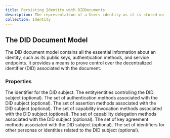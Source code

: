 ```yaml
---
title: Persisting Identity with DIDDocuments
description: The representation of a Users identity as it is stored on the Sonr blockchain.
collection: Identity
---
```



## The DID Document Model

The DID document model contains all the essential information about an identity, such as its public keys, authentication methods, and service endpoints. It provides a means to prove control over the decentralized identifier (DID) associated with the document.

### Properties

<Properties>
  <Property name="id" type="string">
    The identifier for the DID subject.
  </Property>
  <Property name="controller" type="repeated string">
    The entity/entities controlling the DID subject (optional).
  </Property>
  <Property name="authentication" type="repeated string">
    The set of authentication methods associated with the DID subject
    (optional).
  </Property>
  <Property name="assertion_method" type="repeated string">
    The set of assertion methods associated with the DID subject (optional).
  </Property>
  <Property name="capability_invocation" type="repeated string">
    The set of capability invocation methods associated with the DID subject
    (optional).
  </Property>
  <Property name="capability_delegation" type="repeated string">
    The set of capability delegation methods associated with the DID subject
    (optional).
  </Property>
  <Property name="key_agreement" type="repeated string">
    The set of key agreement methods associated with the DID subject (optional).
  </Property>
  <Property name="also_known_as" type="repeated string">
    The set of identifiers for other personas or identities related to the DID
    subject (optional).
  </Property>
</Properties>
